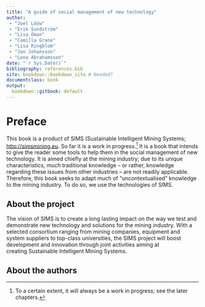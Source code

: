 ```yaml
---
title: "A guide of social management of new technology"
author: 
 - "Joel Lööw"
 - "Erik Sundström"
 - "Lisa Öman"
 - "Camilla Grane"
 - "Lisa Ringblom" 
 - "Jan Johansson"
 - "Lena Abrahamsson"
date: "`r Sys.Date()`"
bibliography: references.bib
site: bookdown::bookdown_site # Needed?
documentclass: book
output:
  bookdown::gitbook: default
---
```


# Preface {-}

This book is a product of SIMS (Sustainable Intelligent Mining Systems;
<http://simsmining.eu>. So far it is a work in progress.^[To a certain
extent, it will always be a work in progress; see the later chapters.]
It is a book that intends to give the reader some tools to help them in
the social management of new technology. It is aimed chiefly at the
mining industry; due to its unique characteristics, much traditional
knowledge -- or rather, knowledge regarding these issues from other
industries -- are not readily applicable. Therefore, this book seeks to
adapt much of "uncontextualised" knowledge to the mining industry. To do
so, we use the technologies of SIMS.

## About the project {-}

The vision of SIMS is to create a long lasting impact on the way we test
and demonstrate new technology and solutions for the mining industry.
With a selected consortium ranging from mining companies, equipment and
system suppliers to top-class universities, the SIMS project will boost
development and innovation through joint activities aiming at
creating Sustainable Intelligent Mining Systems.

## About the authors {-}
